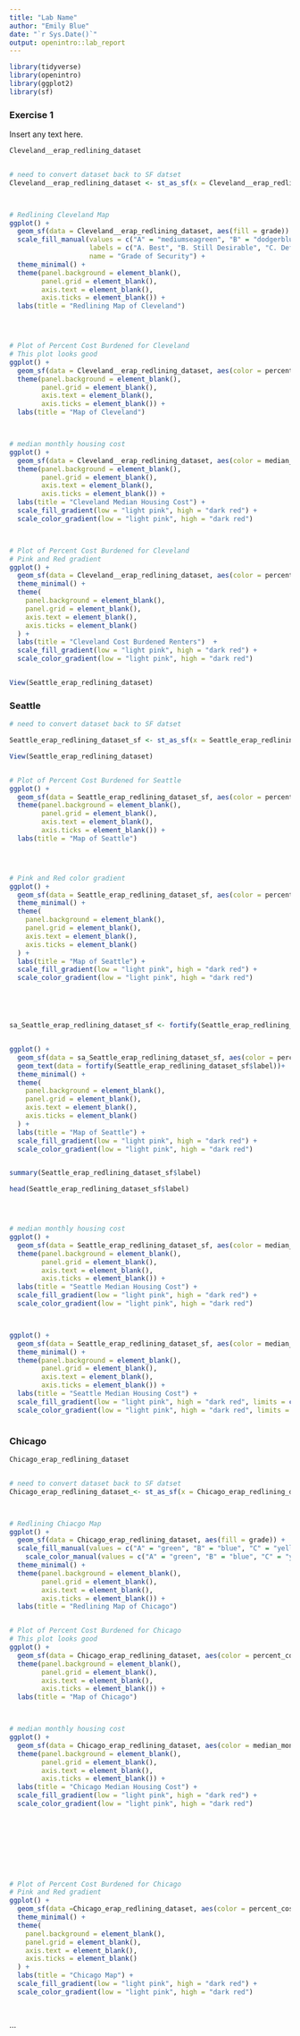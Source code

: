 ```yaml
---
title: "Lab Name"
author: "Emily Blue"
date: "`r Sys.Date()`"
output: openintro::lab_report
---
```


```r
library(tidyverse)
library(openintro)
library(ggplot2)
library(sf)
```

### Exercise 1

Insert any text here.

```r


Cleveland__erap_redlining_dataset


# need to convert dataset back to SF datset
Cleveland__erap_redlining_dataset <- st_as_sf(x = Cleveland__erap_redlining_dataset)



# Redlining Cleveland Map
ggplot() +
  geom_sf(data = Cleveland__erap_redlining_dataset, aes(fill = grade)) +
  scale_fill_manual(values = c("A" = "mediumseagreen", "B" = "dodgerblue3", "C" = "khaki1", "D" = "indianred", "Unknown" = "gray48"),
                    labels = c("A. Best", "B. Still Desirable", "C. Definitely Declining", "D. Hazardous", "E. Industrial/Business"),
                    name = "Grade of Security") + 
  theme_minimal() +
  theme(panel.background = element_blank(),
        panel.grid = element_blank(),
        axis.text = element_blank(),
        axis.ticks = element_blank()) +
  labs(title = "Redlining Map of Cleveland")




# Plot of Percent Cost Burdened for Cleveland
# This plot looks good 
ggplot() +
  geom_sf(data = Cleveland__erap_redlining_dataset, aes(color = percent_cost_burdened_renters, fill = percent_cost_burdened_renters)) + theme_minimal() +
  theme(panel.background = element_blank(),
        panel.grid = element_blank(),
        axis.text = element_blank(),
        axis.ticks = element_blank()) +
  labs(title = "Map of Cleveland")  



# median monthly housing cost
ggplot() +
  geom_sf(data = Cleveland__erap_redlining_dataset, aes(color = median_monthly_housing_cost, fill = median_monthly_housing_cost)) + theme_minimal() +
  theme(panel.background = element_blank(),
        panel.grid = element_blank(),
        axis.text = element_blank(),
        axis.ticks = element_blank()) +
  labs(title = "Cleveland Median Housing Cost") +
  scale_fill_gradient(low = "light pink", high = "dark red") +
  scale_color_gradient(low = "light pink", high = "dark red") 



# Plot of Percent Cost Burdened for Cleveland
# Pink and Red gradient
ggplot() +
  geom_sf(data = Cleveland__erap_redlining_dataset, aes(color = percent_cost_burdened_renters, fill = percent_cost_burdened_renters)) + 
  theme_minimal() +
  theme(
    panel.background = element_blank(),
    panel.grid = element_blank(),
    axis.text = element_blank(),
    axis.ticks = element_blank()
  ) +
  labs(title = "Cleveland Cost Burdened Renters")  +
  scale_fill_gradient(low = "light pink", high = "dark red") +
  scale_color_gradient(low = "light pink", high = "dark red") 


View(Seattle_erap_redlining_dataset)

```










### Seattle

```r
# need to convert dataset back to SF datset

Seattle_erap_redlining_dataset_sf <- st_as_sf(x = Seattle_erap_redlining_dataset)

View(Seattle_erap_redlining_dataset)


# Plot of Percent Cost Burdened for Seattle
ggplot() +
  geom_sf(data = Seattle_erap_redlining_dataset_sf, aes(color = percent_cost_burdened_renters, fill = percent_cost_burdened_renters)) + theme_minimal() +
  theme(panel.background = element_blank(),
        panel.grid = element_blank(),
        axis.text = element_blank(),
        axis.ticks = element_blank()) +
  labs(title = "Map of Seattle")  




# Pink and Red color gradient
ggplot() +
  geom_sf(data = Seattle_erap_redlining_dataset_sf, aes(color = percent_cost_burdened_renters, fill = percent_cost_burdened_renters)) + 
  theme_minimal() +
  theme(
    panel.background = element_blank(),
    panel.grid = element_blank(),
    axis.text = element_blank(),
    axis.ticks = element_blank()
  ) +
  labs(title = "Map of Seattle") +
  scale_fill_gradient(low = "light pink", high = "dark red") +
  scale_color_gradient(low = "light pink", high = "dark red") 





sa_Seattle_erap_redlining_dataset_sf <- fortify(Seattle_erap_redlining_dataset_sf)


ggplot() +
  geom_sf(data = sa_Seattle_erap_redlining_dataset_sf, aes(color = percent_cost_burdened_renters, fill = percent_cost_burdened_renters)) + 
  geom_text(data = fortify(Seattle_erap_redlining_dataset_sf$label))+
  theme_minimal() +
  theme(
    panel.background = element_blank(),
    panel.grid = element_blank(),
    axis.text = element_blank(),
    axis.ticks = element_blank()
  ) +
  labs(title = "Map of Seattle") + 
  scale_fill_gradient(low = "light pink", high = "dark red") +
  scale_color_gradient(low = "light pink", high = "dark red")


summary(Seattle_erap_redlining_dataset_sf$label)

head(Seattle_erap_redlining_dataset_sf$label)




# median monthly housing cost
ggplot() +
  geom_sf(data = Seattle_erap_redlining_dataset_sf, aes(color = median_monthly_housing_cost, fill = median_monthly_housing_cost)) + theme_minimal() +
  theme(panel.background = element_blank(),
        panel.grid = element_blank(),
        axis.text = element_blank(),
        axis.ticks = element_blank()) +
  labs(title = "Seattle Median Housing Cost") +
  scale_fill_gradient(low = "light pink", high = "dark red") +
  scale_color_gradient(low = "light pink", high = "dark red") 



ggplot() +
  geom_sf(data = Seattle_erap_redlining_dataset_sf, aes(color = median_monthly_housing_cost, fill = median_monthly_housing_cost)) +
  theme_minimal() +
  theme(panel.background = element_blank(),
        panel.grid = element_blank(),
        axis.text = element_blank(),
        axis.ticks = element_blank()) +
  labs(title = "Seattle Median Housing Cost") +
  scale_fill_gradient(low = "light pink", high = "dark red", limits = c(300, 4000)) +
  scale_color_gradient(low = "light pink", high = "dark red", limits = c(300, 4000))



```



### Chicago



```r


Chicago_erap_redlining_dataset


# need to convert dataset back to SF datset
Chicago_erap_redlining_dataset_<- st_as_sf(x = Chicago_erap_redlining_dataset)



# Redlining Chiacgo Map
ggplot() +
  geom_sf(data = Chicago_erap_redlining_dataset, aes(fill = grade)) +
  scale_fill_manual(values = c("A" = "green", "B" = "blue", "C" = "yellow", "D" = "red", "Unknown" = "light gray")) + 
    scale_color_manual(values = c("A" = "green", "B" = "blue", "C" = "yellow", "D" = "red", "Unknown" = "light gray")) +
  theme_minimal() +
  theme(panel.background = element_blank(),
        panel.grid = element_blank(),
        axis.text = element_blank(),
        axis.ticks = element_blank()) +
  labs(title = "Redlining Map of Chicago")


# Plot of Percent Cost Burdened for Chicago
# This plot looks good 
ggplot() +
  geom_sf(data = Chicago_erap_redlining_dataset, aes(color = percent_cost_burdened_renters, fill = percent_cost_burdened_renters)) + theme_minimal() +
  theme(panel.background = element_blank(),
        panel.grid = element_blank(),
        axis.text = element_blank(),
        axis.ticks = element_blank()) +
  labs(title = "Map of Chicago")  



# median monthly housing cost
ggplot() +
  geom_sf(data = Chicago_erap_redlining_dataset, aes(color = median_monthly_housing_cost, fill = median_monthly_housing_cost)) + theme_minimal() +
  theme(panel.background = element_blank(),
        panel.grid = element_blank(),
        axis.text = element_blank(),
        axis.ticks = element_blank()) +
  labs(title = "Chicago Median Housing Cost") +
  scale_fill_gradient(low = "light pink", high = "dark red") +
  scale_color_gradient(low = "light pink", high = "dark red") 



         
         


         

# Plot of Percent Cost Burdened for Chicago
# Pink and Red gradient
ggplot() +
  geom_sf(data =Chicago_erap_redlining_dataset, aes(color = percent_cost_burdened_renters, fill = percent_cost_burdened_renters)) + 
  theme_minimal() +
  theme(
    panel.background = element_blank(),
    panel.grid = element_blank(),
    axis.text = element_blank(),
    axis.ticks = element_blank()
  ) +
  labs(title = "Chicago Map") +
  scale_fill_gradient(low = "light pink", high = "dark red") +
  scale_color_gradient(low = "light pink", high = "dark red") 




```

...

